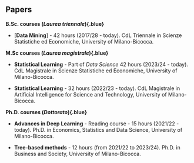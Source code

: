 ## Papers {.central}

**B.Sc. courses (*Laurea triennale*){.blue}**

-   [[**Data Mining**]{.text-primary}] - 42 hours (2017/28 - today). CdL Triennale in Scienze Statistiche ed Economiche, University of Milano-Bicocca.

**M.Sc courses (*Laurea magistrale*){.blue}**

-   [**Statistical Learning**]{.text-primary} - Part of *Data Science* 42 hours (2023/24 - today). CdL Magistrale in Scienze Statistiche ed Economiche, University of Milano-Bicocca.

-   [**Statistical Learning**]{.text-primary} - 32 hours (2022/23 - today). CdL Magistrale in Artificial Intelligence for Science and Technology, University of Milano-Bicocca.

**Ph.D. courses (*Dottorato*){.blue}**

-   [**Advances in Deep Learning**]{.text-primary} - Reading course - 15 hours (2021/22 - today). Ph.D. in Economics, Statistics and Data Science, University of Milano-Bicocca.

-   [**Tree-based methods**]{.text-primary} - 12 hours (from 2021/22 to 2023/24). Ph.D. in Business and Society, University of Milano-Bicocca.